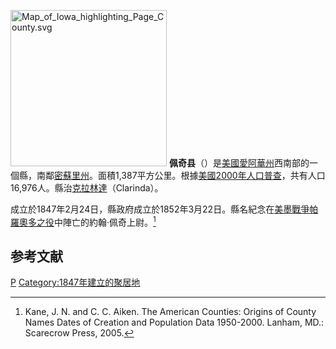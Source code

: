 {{noteTA
|T=zh-hans:佩奇县 (艾奥瓦州);zh-hk:佩奇縣 (艾奧瓦州);zh-tw:佩奇郡 (愛阿華州);
|1=zh-hans:县;zh-hk:縣;zh-tw:郡;
}}
[[File:Map_of_Iowa_highlighting_Page_County.svg|250px]]
'''佩奇县'''（{{lang-en|Page County}}）是[[美國|美國]][[愛阿華州|愛阿華州]]西南部的一個縣，南鄰[[密蘇里州|密蘇里州]]。面積1,387平方公里。根據[[美國2000年人口普查|美國2000年人口普查]]，共有人口16,976人。縣治[[克拉林达|克拉林達]]（Clarinda）。

成立於1847年2月24日，縣政府成立於1852年3月22日。縣名紀念在[[美墨戰爭|美墨戰爭]][[帕羅奧多之役|帕羅奧多之役]]中陣亡的約翰·佩奇上尉。<ref>Kane, J. N. and C. C. Aiken. The American Counties: Origins of County Names Dates of Creation and Population Data 1950-2000. Lanham, MD.: Scarecrow Press, 2005.</ref>

==参考文献==
<div class="references-small">
<references />
</div>

[[Category:艾奧瓦州行政區劃|P]]
[[Category:1847年建立的聚居地|Category:1847年建立的聚居地]]